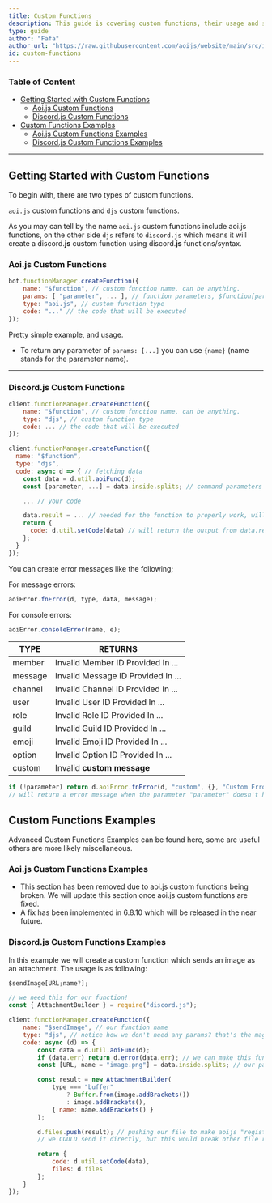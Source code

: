```yaml
---
title: Custom Functions
description: This guide is covering custom functions, their usage and some useful examples.
type: guide
author: "Fafa"
author_url: "https://raw.githubusercontent.com/aoijs/website/main/src/images/contributors/fafa.png"
id: custom-functions
---
```


### Table of Content

-   [Getting Started with Custom Functions](#getting-started-with-custom-functions)
    -   [Aoi.js Custom Functions](#aoijs-custom-functions)
    -   [Discord.js Custom Functions](#discordjs-custom-functions)
-   [Custom Functions Examples](#custom-functions-examples)
    -   [Aoi.js Custom Functions Examples](#aoijs-custom-functions-examples)
    -   [Discord.js Custom Functions Examples](#discordjs-custom-functions-examples)

---

## Getting Started with Custom Functions

To begin with, there are two types of custom functions.

`aoi.js` custom functions and `djs` custom functions.

As you may can tell by the name `aoi.js` custom functions include aoi.js functions, on the other side `djs` refers to `discord.js` which means it will create a discord.**js** custom function using discord.**js** functions/syntax.

### Aoi.js Custom Functions

```js {3-4}
bot.functionManager.createFunction({
    name: "$function", // custom function name, can be anything.
    params: [ "parameter", ... ], // function parameters, $function[parameter;parameter]
    type: "aoi.js", // custom function type
    code: "..." // the code that will be executed
});
```

Pretty simple example, and usage.

-   To return any parameter of `params: [...]` you can use `{name}` (name stands for the parameter name).

---

### Discord.js Custom Functions

```js
client.functionManager.createFunction({
    name: "$function", // custom function name, can be anything.
    type: "djs", // custom function type
    code: ... // the code that will be executed
});
```

```js {10-13}
client.functionManager.createFunction({
  name: "$function",
  type: "djs",
  code: async d => { // fetching data
    const data = d.util.aoiFunc(d);
    const [parameter, ...] = data.inside.splits; // command parameters

    ... // your code

    data.result = ... // needed for the function to properly work, will set the "output" of the function
    return {
      code: d.util.setCode(data) // will return the output from data.result
    };
  }
});
```

You can create error messages like the following;

For message errors:

```js
aoiError.fnError(d, type, data, message);
```

For console errors:

```js
aoiError.consoleError(name, e);
```

| TYPE    | RETURNS                            |
| ------- | ---------------------------------- |
| member  | Invalid Member ID Provided In ...  |
| message | Invalid Message ID Provided In ... |
| channel | Invalid Channel ID Provided In ... |
| user    | Invalid User ID Provided In ...    |
| role    | Invalid Role ID Provided In ...    |
| guild   | Invalid Guild ID Provided In ...   |
| emoji   | Invalid Emoji ID Provided In ...   |
| option  | Invalid Option ID Provided In ...  |
| custom  | Invalid **custom message**         |

```js
if (!parameter) return d.aoiError.fnError(d, "custom", {}, "Custom Error Message");
// will return a error message when the parameter "parameter" doesn't have any arguments.
```

## Custom Functions Examples

Advanced Custom Functions Examples can be found here, some are useful others are more likely miscellaneous.

### Aoi.js Custom Functions Examples

-   This section has been removed due to aoi.js custom functions being broken. We will update this section once aoi.js custom functions are fixed.
-   A fix has been implemented in 6.8.10 which will be released in the near future.

### Discord.js Custom Functions Examples

In this example we will create a custom function which sends an image as an attachment. The usage is as following:

```ts
$sendImage[URL;name?];
```

```js
// we need this for our function!
const { AttachmentBuilder } = require("discord.js");

client.functionManager.createFunction({
    name: "$sendImage", // our function name
    type: "djs", // notice how we don't need any params? that's the magic of JavaScript
    code: async (d) => {
        const data = d.util.aoiFunc(d);
        if (data.err) return d.error(data.err); // we can make this function require arguments, if user doesnt pass one itll throw an error message
        const [URL, name = "image.png"] = data.inside.splits; // our parameter of the function, image has a default value "image.png" therefore making it optional

        const result = new AttachmentBuilder(
            type === "buffer"
                ? Buffer.from(image.addBrackets())
                : image.addBrackets(),
            { name: name.addBrackets() }
        );

        d.files.push(result); // pushing our file to make aoijs "register it"
        // we COULD send it directly, but this would break other file related commands!

        return {
            code: d.util.setCode(data),
            files: d.files
        };
    }
});
```
